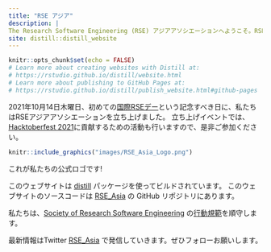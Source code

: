 ```yaml
---
title: "RSE アジア"
description: |
The Research Software Engineering (RSE) アジアアソシエーションへようこそ。RSEアジアアソシエーション は [Open Life Science program (OLS-4)](https://openlifesci.org/ols-4/projects-participants/#) 傘下のプロジェクトとして立ち上げられました。
site: distill::distill_website
---
```


```r
knitr::opts_chunk$set(echo = FALSE)
# Learn more about creating websites with Distill at:
# https://rstudio.github.io/distill/website.html
# Learn more about publishing to GitHub Pages at:
# https://rstudio.github.io/distill/publish_website.html#github-pages
```

2021年10月14日木曜日、初めての[国際RSEデー](https://researchsoftware.org/council/intl-rse-day.html)という記念すべき日に、私たちはRSEアジアアソシエーションを立ち上げました。
立ち上げイベントでは、[Hacktoberfest 2021](https://hacktoberfest.digitalocean.com/)に貢献するための活動も行いますので、是非ご参加ください。

:::float-image

```r
knitr::include_graphics("images/RSE_Asia_Logo.png")
```
これが私たちの公式ロゴです!

:::

このウェブサイトは [distill](https://github.com/rstudio/distill) パッケージを使ってビルドされています。
このウェブサイトのソースコードは [RSE_Asia](https://github.com/rse-asia/RSE_Asia) の GitHub リポジトリにあります。

私たちは、[Society of Research Software Engineering](https://society-rse.org/) の[行動規範](https://society-rse.org/about/code-of-conduct/)を順守します。

最新情報はTwitter [RSE_Asia](https://twitter.com/RSE_Asia/) で発信していきます。ぜひフォローお願いします。
